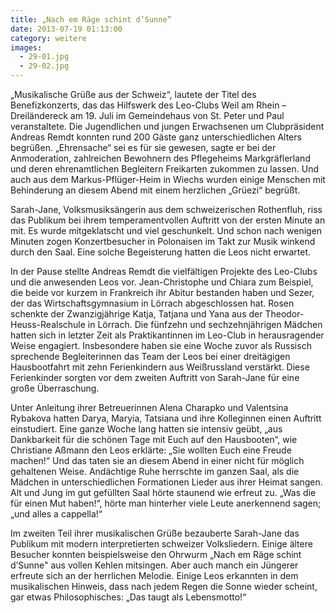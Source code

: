 ```yaml
---
title: „Nach em Räge schint d’Sunne”
date: 2013-07-19 01:13:00
category: weitere
images:
  - 29-01.jpg
  - 29-02.jpg
---
```


„Musikalische Grüße aus der Schweiz“, lautete der Titel des Benefizkonzerts, das das Hilfswerk des Leo-Clubs Weil am Rhein – Dreiländereck am 19. Juli im Gemeindehaus von St. Peter und Paul veranstaltete. Die Jugendlichen und jungen Erwachsenen um Clubpräsident Andreas Remdt konnten rund 200 Gäste ganz unterschiedlichen Alters begrüßen. „Ehrensache“ sei es für sie gewesen, sagte er bei der Anmoderation, zahlreichen Bewohnern des Pflegeheims Markgräflerland und deren ehrenamtlichen Begleitern Freikarten zukommen zu lassen. Und auch aus dem Markus-Pflüger-Heim in Wiechs wurden einige Menschen mit Behinderung an diesem Abend mit einem herzlichen „Grüezi“ begrüßt.

Sarah-Jane, Volksmusiksängerin aus dem schweizerischen Rothenfluh, riss das Publikum bei ihrem temperamentvollen Auftritt von der ersten Minute an mit. Es wurde mitgeklatscht und viel geschunkelt. Und schon nach wenigen Minuten zogen Konzertbesucher in Polonaisen im Takt zur Musik winkend durch den Saal. Eine solche Begeisterung hatten die Leos nicht erwartet.

In der Pause stellte Andreas Remdt die vielfältigen Projekte des Leo-Clubs und die anwesenden Leos vor. Jean-Christophe und Chiara zum Beispiel, die beide vor kurzem in Frankreich ihr Abitur bestanden haben und Sezer, der das Wirtschaftsgymnasium in Lörrach abgeschlossen hat. Rosen schenkte der Zwanzigjährige Katja, Tatjana und Yana aus der Theodor-Heuss-Realschule in Lörrach. Die fünfzehn und sechzehnjährigen Mädchen hatten sich in letzter Zeit als Praktikantinnen im Leo-Club in herausragender Weise engagiert. Insbesondere haben sie eine Woche zuvor als Russisch sprechende Begleiterinnen das Team der Leos bei einer dreitägigen Hausbootfahrt mit zehn Ferienkindern aus Weißrussland verstärkt. Diese Ferienkinder sorgten vor dem zweiten Auftritt von Sarah-Jane für eine große Überraschung.

Unter Anleitung ihrer Betreuerinnen Alena Charapko und Valentsina Rybakova hatten Darya, Maryia, Tatsiana und ihre Kolleginnen einen Auftritt einstudiert. Eine ganze Woche lang hatten sie intensiv geübt, „aus Dankbarkeit für die schönen Tage mit Euch auf den Hausbooten“, wie Christiane Aßmann den Leos erklärte: „Sie wollten Euch eine Freude machen!“ Und das taten sie an diesem Abend in einer nicht für möglich gehaltenen Weise. Andächtige Ruhe herrschte im ganzen Saal, als die Mädchen in unterschiedlichen Formationen Lieder aus ihrer Heimat sangen. Alt und Jung im gut gefüllten Saal hörte staunend wie erfreut zu. „Was die für einen Mut haben!“, hörte man hinterher viele Leute anerkennend sagen; „und alles a cappella!“

Im zweiten Teil ihrer musikalischen Grüße bezauberte Sarah-Jane das Publikum mit modern interpretierten schweizer Volksliedern. Einige ältere Besucher konnten beispielsweise den Ohrwurm „Nach em Räge schint d’Sunne" aus vollen Kehlen mitsingen. Aber auch manch ein Jüngerer erfreute sich an der herrlichen Melodie. Einige Leos erkannten in dem musikalischen Hinweis, dass nach jedem Regen die Sonne wieder scheint, gar etwas Philosophisches: „Das taugt als Lebensmotto!“
